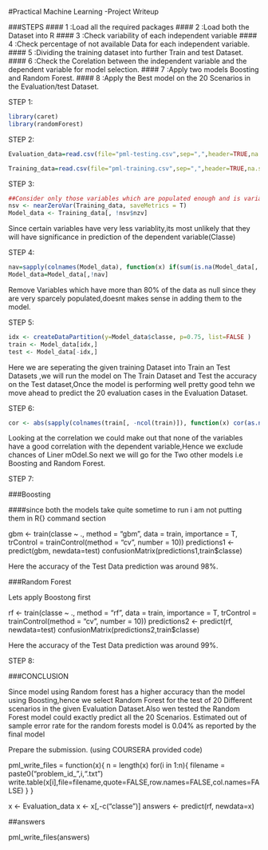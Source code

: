 #Practical Machine Learning -Project Writeup

###STEPS
#### 1 :Load all the required packages
#### 2 :Load both the Dataset into R
#### 3 :Check variability of each independent variable
#### 4 :Check percentage of not available Data for each independent variable.
#### 5 :Dividing the training dataset into further Train and test Dataset.
#### 6 :Check the Corelation between the independent variable and the dependent variable for model selection.
#### 7 :Apply two models Boosting and Random Forest.
#### 8 :Apply the Best model on the 20 Scenarios in the Evaluation/test Dataset.

STEP 1:
```r
library(caret)
library(randomForest)

```

STEP 2:

```r
Evaluation_data=read.csv(file="pml-testing.csv",sep=",",header=TRUE,na.strings=c("#DIV/0!"))

Training_data=read.csv(file="pml-training.csv",sep=",",header=TRUE,na.strings=c("#DIV/0!"))

```

STEP 3:
```r
##Consider only those variables which are populated enough and is variable too.
nsv <- nearZeroVar(Training_data, saveMetrics = T)
Model_data <- Training_data[, !nsv$nzv]
```

Since certain variables have very less variablity,its most unlikely that they will have significance in prediction of the
dependent variable(Classe)

STEP 4:

```r
nav=sapply(colnames(Model_data), function(x) if(sum(is.na(Model_data[, x])) > 0.8*nrow(Model_data)){return(T)}else{return(F)})
Model_data=Model_data[,!nav]
```

Remove Variables which have more than 80% of the data as null since they are very sparcely populated,doesnt makes sense in adding them to the model.


STEP 5:

```r
idx <- createDataPartition(y=Model_data$classe, p=0.75, list=FALSE )
train <- Model_data[idx,]
test <- Model_data[-idx,]
```
Here we are seperating the given training Dataset into Train an Test Datasets ,we will run the model on The Train Dataset and Test the accuracy on the Test dataset,Once the model is performing well pretty good tehn we move ahead to predict the 20 evaluation cases in the Evaluation Dataset.

STEP 6:
```r
cor <- abs(sapply(colnames(train[, -ncol(train)]), function(x) cor(as.numeric(train[, x]), as.numeric(train$classe), method = "spearman")))
```
Looking at the correlation we could make out that none of the variables have a good correlation with the dependent variable,Hence we exclude chances of Liner mOdel.So next we will go for the Two other models i.e Boosting and Random Forest.

STEP 7:

###Boosting

####since both the models take quite sometime to run i am not putting them in R{} command section

gbm <- train(classe ~ ., method = "gbm", data = train, importance = T, trControl = trainControl(method = "cv", number = 10))
predictions1 <- predict(gbm, newdata=test)
confusionMatrix(predictions1,train$classe)


Here the accuracy of the Test Data prediction was around 98%.

###Random Forest


Lets apply Boostong first 

rf <- train(classe ~ ., method = "rf", data = train, importance = T, trControl = trainControl(method = "cv", number = 10))
predictions2 <- predict(rf, newdata=test)
confusionMatrix(predictions2,train$classe)


Here the accuracy of the Test Data prediction was around 99%.


STEP 8:

###CONCLUSION

Since model using Random forest has a higher accuracy than the model using Boosting,hence we select Random Forest for the test of 20 Different scenarios in the given Evaluation Dataset.Also wen tested the Random Forest model could exactly predict all the 20 Scenarios.
Estimated out of sample error rate for the random forests model is 0.04% as reported by the final model

Prepare the submission. (using COURSERA provided code)




pml_write_files = function(x){
  n = length(x)
  for(i in 1:n){
    filename = paste0("problem_id_",i,".txt")
    write.table(x[i],file=filename,quote=FALSE,row.names=FALSE,col.names=FALSE)
  }
}


x <- Evaluation_data
x <- x[,-c("classe")]
answers <- predict(rf, newdata=x)

##answers

pml_write_files(answers)


